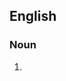 {{also|litter box}}
==English==

===Noun===
{{en-noun|es}}

# {{alternative spelling of|en|litter box}}